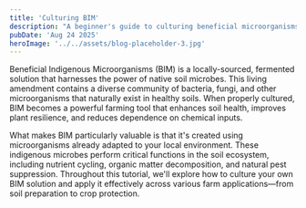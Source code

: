 ```yaml
---
title: 'Culturing BIM'
description: "A beginner's guide to culturing beneficial microorganisms in soil."
pubDate: 'Aug 24 2025'
heroImage: '../../assets/blog-placeholder-3.jpg'
---
```


Beneficial Indigenous Microorganisms (BIM) is a locally-sourced, fermented solution that harnesses the power of native soil microbes. This living amendment contains a diverse community of bacteria, fungi, and other microorganisms that naturally exist in healthy soils. When properly cultured, BIM becomes a powerful farming tool that enhances soil health, improves plant resilience, and reduces dependence on chemical inputs.

What makes BIM particularly valuable is that it's created using microorganisms already adapted to your local environment. These indigenous microbes perform critical functions in the soil ecosystem, including nutrient cycling, organic matter decomposition, and natural pest suppression. Throughout this tutorial, we'll explore how to culture your own BIM solution and apply it effectively across various farm applications—from soil preparation to crop protection.

